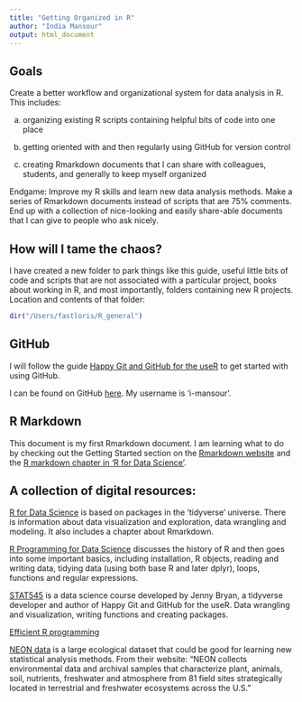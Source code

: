 ```yaml
---
title: "Getting Organized in R"
author: "India Mansour"
output: html_document
---
```



## Goals

Create a better workflow and organizational system for data analysis in R. This includes: 

(a) organizing existing R scripts containing helpful bits of code into one place

(b) getting oriented with and then regularly using GitHub for version control

(c) creating Rmarkdown documents that I can share with colleagues, students,  and generally to keep myself organized

Endgame: Improve my R skills and learn new data analysis methods. Make a series of Rmarkdown documents instead of scripts that are 75% comments. End up with a collection of nice-looking and easily share-able documents that I can give to people who ask nicely.


## How will I tame the chaos?

I have created a new folder to park things like this guide, useful little bits of code and scripts that are not associated with a particular project, books about working in R, and most importantly, folders containing new R projects. Location and contents of that folder:

```r
dir("/Users/fastloris/R_general")
```


## GitHub

I will follow the guide [Happy Git and GitHub for the useR](https://happygitwithr.com/) to get started with using GitHub.

I can be found on GitHub [here](https://github.com/i-mansour). My username is 'i-mansour'.


## R Markdown

This document is my first Rmarkdown document. I am learning what to do by checking out the Getting Started section on the  [Rmarkdown website](http://rmarkdown.rstudio.com) and the [R markdown chapter in 'R for Data Science'](https://r4ds.had.co.nz/r-markdown.html).


## A collection of digital resources:

[R for Data Science](https://r4ds.had.co.nz/) is based on packages in the 'tidyverse' universe. There is information about data visualization and exploration, data wrangling and modeling. It also includes a chapter about Rmarkdown.

[R Programming for Data Science](https://bookdown.org/rdpeng/rprogdatascience/) discusses the history of R and then goes into some important basics, including installation, R objects, reading and writing data, tidying data (using both base R and later dplyr), loops, functions and regular expressions.

[STAT545](https://stat545.com/) is a data science course developed by Jenny Bryan, a tidyverse developer and author of Happy Git and GitHub for the useR. Data wrangling and visualization, writing functions and creating packages.

[Efficient R programming](https://bookdown.org/csgillespie/efficientR/)

[NEON data](https://www.neonscience.org/data) is a large ecological dataset that could be good for learning new statistical analysis methods. From their website: "NEON collects environmental data and archival samples that characterize plant, animals, soil, nutrients, freshwater and atmosphere from 81 field sites strategically located in terrestrial and freshwater ecosystems across the U.S."


